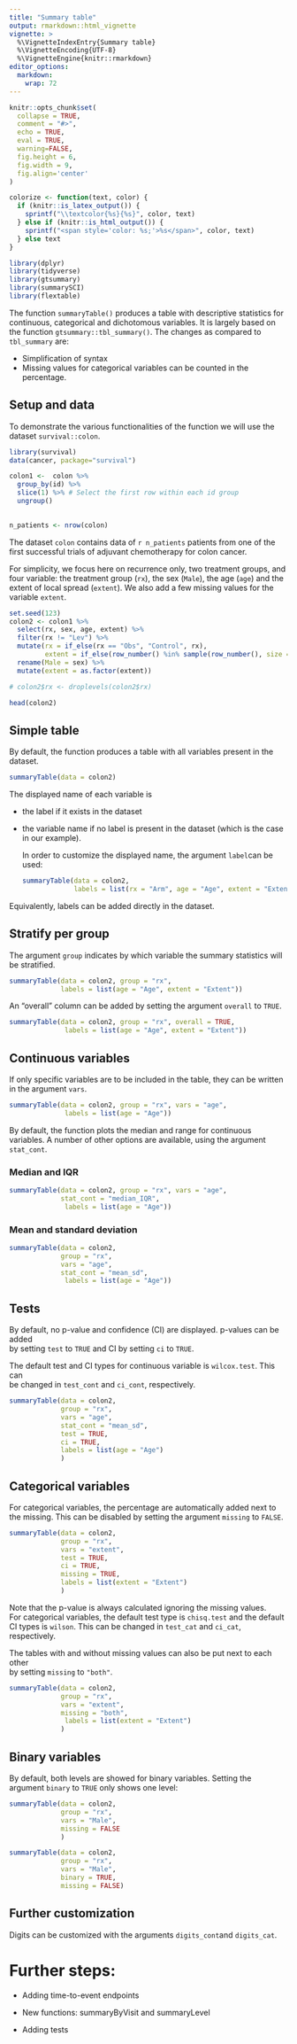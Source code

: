 ```yaml
---
title: "Summary table"
output: rmarkdown::html_vignette
vignette: >
  %\VignetteIndexEntry{Summary table}
  %\VignetteEncoding{UTF-8}
  %\VignetteEngine{knitr::rmarkdown}
editor_options: 
  markdown: 
    wrap: 72
---
```


```r
knitr::opts_chunk$set(
  collapse = TRUE,
  comment = "#>",
  echo = TRUE,
  eval = TRUE,
  warning=FALSE,
  fig.height = 6,
  fig.width = 9,
  fig.align='center'
)
```

```r
colorize <- function(text, color) {
  if (knitr::is_latex_output()) {
    sprintf("\\textcolor{%s}{%s}", color, text)
  } else if (knitr::is_html_output()) {
    sprintf("<span style='color: %s;'>%s</span>", color, text)
  } else text
}

```

```r
library(dplyr)
library(tidyverse)
library(gtsummary)
library(summarySCI)
library(flextable)
```

The function `summaryTable()` produces a table with descriptive
statistics for continuous, categorical and dichotomous variables. It is
largely based on the function `gtsummary::tbl_summary()`. The changes as
compared to `tbl_summary` are:

-   Simplification of syntax
-   Missing values for categorical variables can be counted in the
    percentage.

## Setup and data

To demonstrate the various functionalities of the function we will use
the dataset `survival::colon`.

```r
library(survival)
data(cancer, package="survival")

colon1 <-  colon %>%
  group_by(id) %>%
  slice(1) %>% # Select the first row within each id group
  ungroup()
  
```

```r
n_patients <- nrow(colon)
```

The dataset `colon` contains data of `r n_patients` patients from one of
the first successful trials of adjuvant chemotherapy for colon cancer.

For simplicity, we focus here on recurrence only, two treatment groups,
and four variable: the treatment group (`rx`), the sex (`Male`), the age
(`age`) and the extent of local spread (`extent`). We also add a few
missing values for the variable `extent`.

```r
set.seed(123)
colon2 <- colon1 %>%
  select(rx, sex, age, extent) %>%
  filter(rx != "Lev") %>%
  mutate(rx = if_else(rx == "Obs", "Control", rx),
         extent = if_else(row_number() %in% sample(row_number(), size = round(0.1 * n())), NA, extent)) %>% 
  rename(Male = sex) %>% 
  mutate(extent = as.factor(extent))

# colon2$rx <- droplevels(colon2$rx)

```

```r
head(colon2)
```

## Simple table

By default, the function produces a table with all variables present in
the dataset.

```r
summaryTable(data = colon2)
```

The displayed name of each variable is

-   the label if it exists in the dataset

-   the variable name if no label is present in the dataset (which is
    the case in our example).

    In order to customize the displayed name, the argument `label`can be
    used:

    ```r
    summaryTable(data = colon2, 
                 labels = list(rx = "Arm", age = "Age", extent = "Extent"))
    ```

Equivalently, labels can be added directly in the dataset.

## Stratify per group

The argument `group` indicates by which variable the summary statistics
will be stratified.

```r
summaryTable(data = colon2, group = "rx", 
             labels = list(age = "Age", extent = "Extent"))
```

An "overall" column can be added by setting the argument `overall` to
`TRUE`.

```r
summaryTable(data = colon2, group = "rx", overall = TRUE, 
              labels = list(age = "Age", extent = "Extent"))
```

## Continuous variables

If only specific variables are to be included in the table, they can be
written in the argument `vars`.

```r
summaryTable(data = colon2, group = "rx", vars = "age",
              labels = list(age = "Age"))
```

By default, the function plots the median and range for continuous
variables. A number of other options are available, using the argument
`stat_cont`.

### Median and IQR

```r
summaryTable(data = colon2, group = "rx", vars = "age", 
             stat_cont = "median_IQR", 
              labels = list(age = "Age"))
```

### Mean and standard deviation

```r
summaryTable(data = colon2, 
             group = "rx", 
             vars = "age", 
             stat_cont = "mean_sd", 
              labels = list(age = "Age"))
```

## Tests

By default, no p-value and confidence (CI) are displayed. p-values can
be added\
by setting `test` to `TRUE` and CI by setting `ci` to `TRUE`.

The default test and CI types for continuous variable is `wilcox.test`.
This can\
be changed in `test_cont` and `ci_cont`, respectively.

```r
summaryTable(data = colon2, 
             group = "rx", 
             vars = "age", 
             stat_cont = "mean_sd", 
             test = TRUE,
             ci = TRUE,
             labels = list(age = "Age")
             )
```

## Categorical variables

For categorical variables, the percentage are automatically added next
to the missing. This can be disabled by setting the argument `missing`
to `FALSE`.

```r
summaryTable(data = colon2, 
             group = "rx", 
             vars = "extent", 
             test = TRUE,
             ci = TRUE,
             missing = TRUE, 
             labels = list(extent = "Extent")
             )


```

Note that the p-value is always calculated ignoring the missing values.\
For categorical variables, the default test type is `chisq.test` and the
default CI types is `wilson`. This can be changed in `test_cat` and
`ci_cat`, respectively.

The tables with and without missing values can also be put next to each
other\
by setting `missing` to `"both"`.

```r
summaryTable(data = colon2, 
             group = "rx", 
             vars = "extent", 
             missing = "both", 
              labels = list(extent = "Extent")
             )

```

## Binary variables

By default, both levels are showed for binary variables. Setting the
argument `binary` to `TRUE` only shows one level:

```r
summaryTable(data = colon2, 
             group = "rx", 
             vars = "Male", 
             missing = FALSE
             )

summaryTable(data = colon2, 
             group = "rx", 
             vars = "Male", 
             binary = TRUE, 
             missing = FALSE)

```

## Further customization

Digits can be customized with the arguments `digits_cont`and
`digits_cat`.

# Further steps:

-   Adding time-to-event endpoints
-   New functions: summaryByVisit and summaryLevel

-   Adding tests
